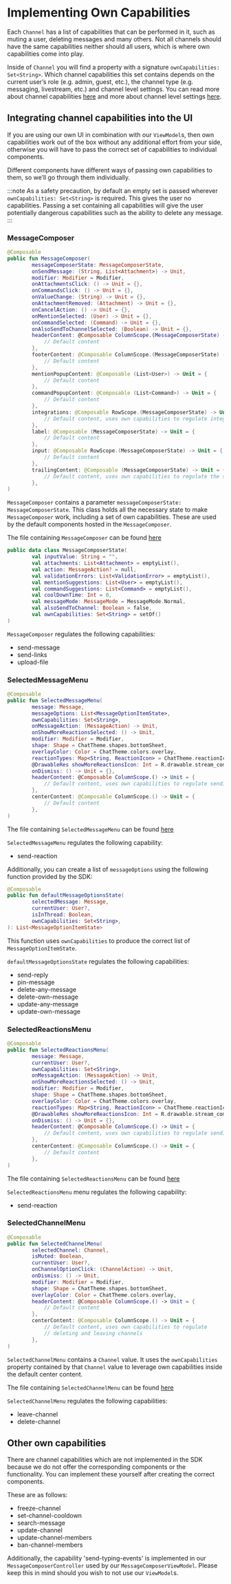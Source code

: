 # Implementing Own Capabilities

Each `Channel` has a list of capabilities that can be performed in it, such as muting a user, deleting messages and many
others. Not all channels should have the same capabilities neither should all users, which is where own capabilities
come into play.

Inside of `Channel` you will find a property with a signature `ownCapabilities: Set<String>`. Which channel capabilities
this set contains depends on the current user’s role (e.g. admin, guest, etc.), the channel type (e.g. messaging,
livestream, etc.) and channel level settings. You can read more about channel
capabilities [here](https://getstream.io/chat/docs/android/channel_capabilities/?language=kotlin) and more about channel
level settings [here](https://getstream.io/chat/docs/android/channel-level_settings/).

## Integrating channel capabilities into the UI

If you are using our own UI in combination with our `ViewModel`s, then own capabilities work out of the box without any
additional effort from your side, otherwise you will have to pass the correct set of capabilities to individual components.

Different components have different ways of passing own capabilities to them, so we’ll go through them individually.

:::note
As a safety precaution, by default an empty set is passed wherever `ownCapabilities: Set<String>` is required. This gives the user no capabilities. Passing a set containing all capabilities will give the user potentially dangerous capabilities such as the ability to delete any message.
:::

### MessageComposer

```kotlin
@Composable
public fun MessageComposer(
        messageComposerState: MessageComposerState,
        onSendMessage: (String, List<Attachment>) -> Unit,
        modifier: Modifier = Modifier,
        onAttachmentsClick: () -> Unit = {},
        onCommandsClick: () -> Unit = {},
        onValueChange: (String) -> Unit = {},
        onAttachmentRemoved: (Attachment) -> Unit = {},
        onCancelAction: () -> Unit = {},
        onMentionSelected: (User) -> Unit = {},
        onCommandSelected: (Command) -> Unit = {},
        onAlsoSendToChannelSelected: (Boolean) -> Unit = {},
        headerContent: @Composable ColumnScope.(MessageComposerState) -> Unit = {
            // Default content
        },
        footerContent: @Composable ColumnScope.(MessageComposerState) -> Unit = {
            // Default content
        },
        mentionPopupContent: @Composable (List<User>) -> Unit = {
            // Default content
        },
        commandPopupContent: @Composable (List<Command>) -> Unit = {
            // Default content
        },
        integrations: @Composable RowScope.(MessageComposerState) -> Unit = {
            // Default content, uses own capabilities to regulate integrations
        },
        label: @Composable (MessageComposerState) -> Unit = {
            // Default content
        },
        input: @Composable RowScope.(MessageComposerState) -> Unit = {
            // Default content
        },
        trailingContent: @Composable (MessageComposerState) -> Unit = {
            // Default content, uses own capabilities to regulate the send button
        },
)
```

`MessageComposer` contains a parameter `messageComposerState: MessageComposerState`. This class holds all the necessary
state to make `MessageComposer` work, including a set of own capabilities. These are used by the default components
hosted in the `MessageComposer`.

The file containing `MessageComposer` can be
found [here](https://github.com/GetStream/stream-chat-android/blob/0f1f54e912baf7a7284d9a4d1435fb6743aa9c78/stream-chat-android-compose/src/main/java/io/getstream/chat/android/compose/ui/messages/composer/MessageComposer.kt#L214)

```kotlin
public data class MessageComposerState(
        val inputValue: String = "",
        val attachments: List<Attachment> = emptyList(),
        val action: MessageAction? = null,
        val validationErrors: List<ValidationError> = emptyList(),
        val mentionSuggestions: List<User> = emptyList(),
        val commandSuggestions: List<Command> = emptyList(),
        val coolDownTime: Int = 0,
        val messageMode: MessageMode = MessageMode.Normal,
        val alsoSendToChannel: Boolean = false,
        val ownCapabilities: Set<String> = setOf()
)
```

`MessageComposer` regulates the following capabilities:

- send-message
- send-links
- upload-file

### SelectedMessageMenu

```kotlin
@Composable
public fun SelectedMessageMenu(
        message: Message,
        messageOptions: List<MessageOptionItemState>,
        ownCapabilities: Set<String>,
        onMessageAction: (MessageAction) -> Unit,
        onShowMoreReactionsSelected: () -> Unit,
        modifier: Modifier = Modifier,
        shape: Shape = ChatTheme.shapes.bottomSheet,
        overlayColor: Color = ChatTheme.colors.overlay,
        reactionTypes: Map<String, ReactionIcon> = ChatTheme.reactionIconFactory.createReactionIcons(),
        @DrawableRes showMoreReactionsIcon: Int = R.drawable.stream_compose_ic_more,
        onDismiss: () -> Unit = {},
        headerContent: @Composable ColumnScope.() -> Unit = {
            // Default content, uses own capabilities to regulate sending reactions
        },
        centerContent: @Composable ColumnScope.() -> Unit = {
            // Default content
        },
)
```

The file containing `SelectedMessageMenu` can be
found [here](https://github.com/GetStream/stream-chat-android/blob/0f1f54e912baf7a7284d9a4d1435fb6743aa9c78/stream-chat-android-compose/src/main/java/io/getstream/chat/android/compose/ui/components/selectedmessage/SelectedMessageMenu.kt#L60)

`SelectedMessageMenu` regulates the following capability:

- send-reaction

Additionally, you can create a list of `messageOptions` using the following function provided by the SDK:

```kotlin
@Composable
public fun defaultMessageOptionsState(
        selectedMessage: Message,
        currentUser: User?,
        isInThread: Boolean,
        ownCapabilities: Set<String>,
): List<MessageOptionItemState>
```

This function uses `ownCapabilities` to produce the correct list of `MessageOptionItemState`.

`defaultMessageOptionsState` regulates the following capabilities:

- send-reply
- pin-message
- delete-any-message
- delete-own-message
- update-any-message
- update-own-message

### SelectedReactionsMenu

```kotlin
@Composable
public fun SelectedReactionsMenu(
        message: Message,
        currentUser: User?,
        ownCapabilities: Set<String>,
        onMessageAction: (MessageAction) -> Unit,
        onShowMoreReactionsSelected: () -> Unit,
        modifier: Modifier = Modifier,
        shape: Shape = ChatTheme.shapes.bottomSheet,
        overlayColor: Color = ChatTheme.colors.overlay,
        reactionTypes: Map<String, ReactionIcon> = ChatTheme.reactionIconFactory.createReactionIcons(),
        @DrawableRes showMoreReactionsIcon: Int = R.drawable.stream_compose_ic_more,
        onDismiss: () -> Unit = {},
        headerContent: @Composable ColumnScope.() -> Unit = {
            // Default content, uses own capabilities to regulate sending reactions
        },
        centerContent: @Composable ColumnScope.() -> Unit = {
            // Default content
        },
)
```

The file containing `SelectedReactionsMenu` can be
found [here](https://github.com/GetStream/stream-chat-android/blob/0f1f54e912baf7a7284d9a4d1435fb6743aa9c78/stream-chat-android-compose/src/main/java/io/getstream/chat/android/compose/ui/components/selectedmessage/SelectedReactionsMenu.kt#L62)

`SelectedReactionsMenu` menu regulates the following capability:

- send-reaction

### SelectedChannelMenu

```kotlin
@Composable
public fun SelectedChannelMenu(
        selectedChannel: Channel,
        isMuted: Boolean,
        currentUser: User?,
        onChannelOptionClick: (ChannelAction) -> Unit,
        onDismiss: () -> Unit,
        modifier: Modifier = Modifier,
        shape: Shape = ChatTheme.shapes.bottomSheet,
        overlayColor: Color = ChatTheme.colors.overlay,
        headerContent: @Composable ColumnScope.() -> Unit = {
            // Default content
        },
        centerContent: @Composable ColumnScope.() -> Unit = {
            // Default content, uses own capabilities to regulate
            // deleting and leaving channels
        },
)
```

`SelectedChannelMenu` contains a `Channel` value. It uses the `ownCapabilities` property contained by that `Channel`
value to leverage own capabilities inside the default center content.

The file containing `SelectedChannelMenu` can be
found [here](https://github.com/GetStream/stream-chat-android/blob/0f1f54e912baf7a7284d9a4d1435fb6743aa9c78/stream-chat-android-compose/src/main/java/io/getstream/chat/android/compose/ui/channels/info/SelectedChannelMenu.kt#L66)

`SelectedChannelMenu` regulates the following capabilities:

- leave-channel
- delete-channel

## Other own capabilities

There are channel capabilities which are not implemented in the SDK because we do not offer the corresponding components
or the functionality.
You can implement these yourself after creating the correct components.

These are as follows:

- freeze-channel
- set-channel-cooldown
- search-message
- update-channel
- update-channel-members
- ban-channel-members

Additionally, the capability 'send-typing-events' is implemented in our `MessageComposerController` used by
our `MessageComposerViewModel`.
Please keep this in mind should you wish to not use our `ViewModel`s.